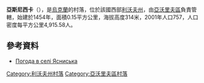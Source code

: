 {{coord|49|55|40|N|23|51|53|E|scale:100000|display=title}}

'''亞斯尼西卡'''（{{lang-uk|Ясниська}}），是[[烏克蘭|烏克蘭]]的村落，位於該國西部[[利沃夫州|利沃夫州]]，由[[亞沃里夫區|亞沃里夫區]]負責管轄，始建於1454年，面積0.15平方公里，海拔高度314米，2001年人口757，人口密度每平方公里4,915.58人。

==參考資料==
* [http://weather.in.ua/ua/l'vovskaja/29743 Погода в селі Ясниська]{{Wayback|url=http://weather.in.ua/ua/l%27vovskaja/29743 |date=20111221134340 }}

{{DEFAULTSORT:Ясниська}}
[[Category:利沃夫州村落|Category:利沃夫州村落]]
[[Category:亞沃里夫區村落|Category:亞沃里夫區村落]]


{{Lviv-geo-stub}}
